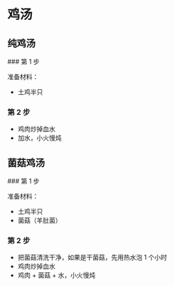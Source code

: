 # 鸡汤

## 纯鸡汤


<Steps>
### 第 1 步

准备材料：

- 土鸡半只

### 第 2 步

- 鸡肉炒掉血水
- 加水，小火慢炖


</Steps>

## 菌菇鸡汤

<Steps>
### 第 1 步

准备材料：

- 土鸡半只
- 菌菇（羊肚菌）

### 第 2 步

- 把菌菇清洗干净，如果是干菌菇，先用热水泡 1 个小时
- 鸡肉炒掉血水
- 鸡肉 + 菌菇 + 水，小火慢炖


</Steps>
